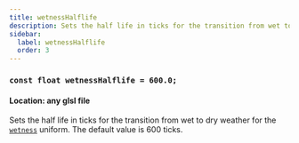 ```yaml
---
title: wetnessHalflife
description: Sets the half life in ticks for the transition from wet to dry weather for the wetness uniform.
sidebar:
  label: wetnessHalflife
  order: 3
---
```


### `const float wetnessHalflife = 600.0;`

#### Location: any glsl file

Sets the half life in ticks for the transition from wet to dry weather for the [`wetness`](/reference/uniforms/world#wetness) uniform. The default value is 600 ticks.